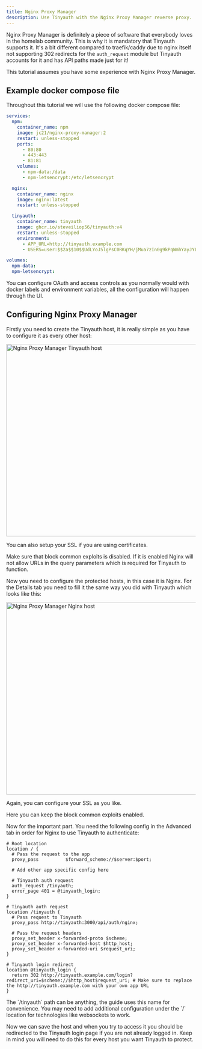 ```yaml
---
title: Nginx Proxy Manager
description: Use Tinyauth with the Nginx Proxy Manager reverse proxy.
---
```


Nginx Proxy Manager is definitely a piece of software that everybody loves in the homelab community. This is why it is mandatory that Tinyauth supports it. It's a bit different compared to traefik/caddy due to nginx itself not supporting 302 redirects for the `auth_request` module but Tinyauth accounts for it and has API paths made just for it!

<Callout type="info">
  This tutorial assumes you have some experience with Nginx Proxy Manager.
</Callout>

## Example docker compose file

Throughout this tutorial we will use the following docker compose file:

```yaml
services:
  npm:
    container_name: npm
    image: jc21/nginx-proxy-manager:2
    restart: unless-stopped
    ports:
      - 80:80
      - 443:443
      - 81:81
    volumes:
      - npm-data:/data
      - npm-letsencrypt:/etc/letsencrypt

  nginx:
    container_name: nginx
    image: nginx:latest
    restart: unless-stopped

  tinyauth:
    container_name: tinyauth
    image: ghcr.io/steveiliop56/tinyauth:v4
    restart: unless-stopped
    environment:
      - APP_URL=http://tinyauth.example.com
      - USERS=user:$$2a$$10$$UdLYoJ5lgPsC0RKqYH/jMua7zIn0g9kPqWmhYayJYLaZQ/FTmH2/u # user:password

volumes:
  npm-data:
  npm-letsencrypt:
```

You can configure OAuth and access controls as you normally would with docker labels and environment variables, all the configuration will happen through the UI.

## Configuring Nginx Proxy Manager

Firstly you need to create the Tinyauth host, it is really simple as you have to configure it as every other host:

<img
  src="/screenshots/npm-tinyauth.png"
  alt="Nginx Proxy Manager Tinyauth host"
  width="512"
/>

You can also setup your SSL if you are using certificates.

<Callout type="warning">
  Make sure that block common exploits is disabled. If it is enabled Nginx will
  not allow URLs in the query parameters which is required for Tinyauth to
  function.
</Callout>

Now you need to configure the protected hosts, in this case it is Nginx. For the Details tab you need to fill it the same way you did with Tinyauth which looks like this:

<img
  src="/screenshots/npm-nginx.png"
  alt="Nginx Proxy Manager Nginx host"
  width="512"
/>

Again, you can configure your SSL as you like.

<Callout type="info">
  Here you can keep the block common exploits enabled.
</Callout>

Now for the important part. You need the following config in the Advanced tab in order for Nginx to use Tinyauth to authenticate:

```shell
# Root location
location / {
  # Pass the request to the app
  proxy_pass          $forward_scheme://$server:$port;

  # Add other app specific config here

  # Tinyauth auth request
  auth_request /tinyauth;
  error_page 401 = @tinyauth_login;
}

# Tinyauth auth request
location /tinyauth {
  # Pass request to Tinyauth
  proxy_pass http://tinyauth:3000/api/auth/nginx;

  # Pass the request headers
  proxy_set_header x-forwarded-proto $scheme;
  proxy_set_header x-forwarded-host $http_host;
  proxy_set_header x-forwarded-uri $request_uri;
}

# Tinyauth login redirect
location @tinyauth_login {
  return 302 http://tinyauth.example.com/login?redirect_uri=$scheme://$http_host$request_uri; # Make sure to replace the http://tinyauth.example.com with your own app URL
}
```

<Callout type="info">
  The `/tinyauth` path can be anything, the guide uses this name for
  convenience.
</Callout>

<Callout type="info">
  You may need to add additional configuration under the `/` location for
  technologies like websockets to work.
</Callout>

Now we can save the host and when you try to access it you should be redirected to the Tinyauth login page if you are not already logged in. Keep in mind you will need to do this for every host you want Tinyauth to protect.
